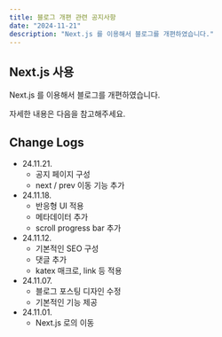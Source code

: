 ```yaml
---
title: 블로그 개편 관련 공지사항
date: "2024-11-21"
description: "Next.js 를 이용해서 블로그를 개편하였습니다."
---
```


## Next.js 사용

Next.js 를 이용해서 블로그를 개편하였습니다.

자세한 내용은 다음을 참고해주세요.

## Change Logs

- 24.11.21.
  - 공지 페이지 구성
  - next / prev 이동 기능 추가
- 24.11.18.
  - 반응형 UI 적용
  - 메타데이터 추가
  - scroll progress bar 추가
- 24.11.12.
  - 기본적인 SEO 구성
  - 댓글 추가
  - katex 매크로, link 등 적용
- 24.11.07.
  - 블로그 포스팅 디자인 수정
  - 기본적인 기능 제공
- 24.11.01.
  - Next.js 로의 이동

